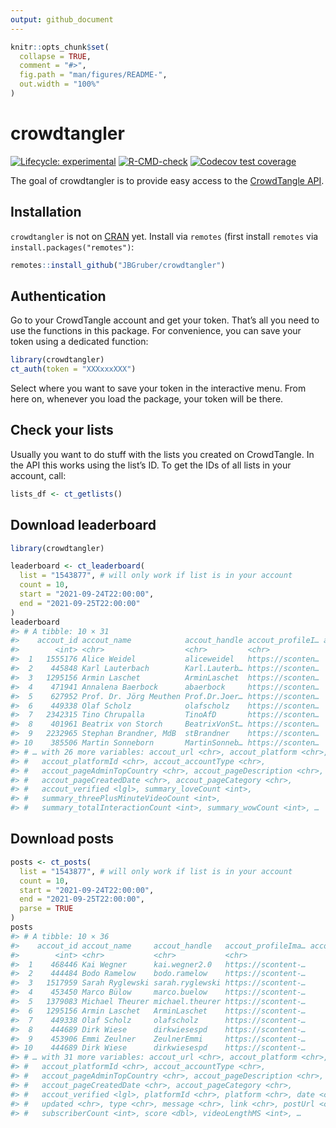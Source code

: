 ```yaml
---
output: github_document
---
```


<!-- README.md is generated from README.Rmd. Please edit that file -->

```r
knitr::opts_chunk$set(
  collapse = TRUE,
  comment = "#>",
  fig.path = "man/figures/README-",
  out.width = "100%"
)
```

# crowdtangler

<!-- badges: start -->
[![Lifecycle: experimental](https://img.shields.io/badge/lifecycle-experimental-orange.svg)](https://lifecycle.r-lib.org/articles/stages.html#experimental)
[![R-CMD-check](https://github.com/JBGruber/crowdtangler/actions/workflows/R-CMD-check.yaml/badge.svg)](https://github.com/JBGruber/crowdtangler/actions/workflows/R-CMD-check.yaml)
[![Codecov test coverage](https://codecov.io/gh/JBGruber/crowdtangler/branch/main/graph/badge.svg)](https://codecov.io/gh/JBGruber/crowdtangler?branch=main)
<!-- badges: end -->

The goal of crowdtangler is to provide easy access to the [CrowdTangle API](https://github.com/CrowdTangle/API).

## Installation

`crowdtangler` is not on [CRAN](https://CRAN.R-project.org) yet.
Install via `remotes` (first install `remotes` via `install.packages("remotes")`:

``` r
remotes::install_github("JBGruber/crowdtangler")
```

## Authentication

Go to your CrowdTangle account and get your token. 
That's all you need to use the functions in this package.
For convenience, you can save your token using a dedicated function:

```r
library(crowdtangler)
ct_auth(token = "XXXxxxXXX")
```

Select where you want to save your token in the interactive menu.
From here on, whenever you load the package, your token will be there.

## Check your lists

Usually you want to do stuff with the lists you created on CrowdTangle.
In the API this works using the list's ID.
To get the IDs of all lists in your account, call:

```r
lists_df <- ct_getlists()
```

## Download leaderboard

```r
library(crowdtangler)
```

```r
leaderboard <- ct_leaderboard(
  list = "1543877", # will only work if list is in your account
  count = 10,
  start = "2021-09-24T22:00:00",
  end = "2021-09-25T22:00:00"
)
leaderboard
#> # A tibble: 10 × 31
#>    accout_id accout_name            accout_handle accout_profileI… accout_subscrib…
#>        <int> <chr>                  <chr>         <chr>                       <int>
#>  1   1555176 Alice Weidel           aliceweidel   https://sconten…           386348
#>  2    445848 Karl Lauterbach        Karl.Lauterb… https://sconten…            82031
#>  3   1295156 Armin Laschet          ArminLaschet  https://sconten…            54745
#>  4    471941 Annalena Baerbock      abaerbock     https://sconten…            79141
#>  5    627952 Prof. Dr. Jörg Meuthen Prof.Dr.Joer… https://sconten…           149164
#>  6    449338 Olaf Scholz            olafscholz    https://sconten…            46418
#>  7   2342315 Tino Chrupalla         TinoAfD       https://sconten…            28957
#>  8    401961 Beatrix von Storch     BeatrixVonSt… https://sconten…           107326
#>  9   2232965 Stephan Brandner, MdB  stBrandner    https://sconten…            25935
#> 10    385506 Martin Sonneborn       MartinSonneb… https://sconten…           310728
#> # … with 26 more variables: accout_url <chr>, accout_platform <chr>,
#> #   accout_platformId <chr>, accout_accountType <chr>,
#> #   accout_pageAdminTopCountry <chr>, accout_pageDescription <chr>,
#> #   accout_pageCreatedDate <chr>, accout_pageCategory <chr>,
#> #   accout_verified <lgl>, summary_loveCount <int>,
#> #   summary_threePlusMinuteVideoCount <int>,
#> #   summary_totalInteractionCount <int>, summary_wowCount <int>, …
```


## Download posts

```r
posts <- ct_posts(
  list = "1543877", # will only work if list is in your account
  count = 10,
  start = "2021-09-24T22:00:00",
  end = "2021-09-25T22:00:00",
  parse = TRUE
)
posts
#> # A tibble: 10 × 36
#>    accout_id accout_name     accout_handle   accout_profileIma… accout_subscrib…
#>        <int> <chr>           <chr>           <chr>                         <int>
#>  1    468446 Kai Wegner      kai.wegner2.0   https://scontent-…             6706
#>  2    444484 Bodo Ramelow    bodo.ramelow    https://scontent-…            45472
#>  3   1517959 Sarah Ryglewski sarah.ryglewski https://scontent-…             2952
#>  4    453450 Marco Bülow     marco.buelow    https://scontent-…            16101
#>  5   1379083 Michael Theurer michael.theurer https://scontent-…            27729
#>  6   1295156 Armin Laschet   ArminLaschet    https://scontent-…            54745
#>  7    449338 Olaf Scholz     olafscholz      https://scontent-…            46418
#>  8    444689 Dirk Wiese      dirkwiesespd    https://scontent-…             4532
#>  9    453906 Emmi Zeulner    ZeulnerEmmi     https://scontent-…             6035
#> 10    444689 Dirk Wiese      dirkwiesespd    https://scontent-…             4532
#> # … with 31 more variables: accout_url <chr>, accout_platform <chr>,
#> #   accout_platformId <chr>, accout_accountType <chr>,
#> #   accout_pageAdminTopCountry <chr>, accout_pageDescription <chr>,
#> #   accout_pageCreatedDate <chr>, accout_pageCategory <chr>,
#> #   accout_verified <lgl>, platformId <chr>, platform <chr>, date <chr>,
#> #   updated <chr>, type <chr>, message <chr>, link <chr>, postUrl <chr>,
#> #   subscriberCount <int>, score <dbl>, videoLengthMS <int>, …
```

